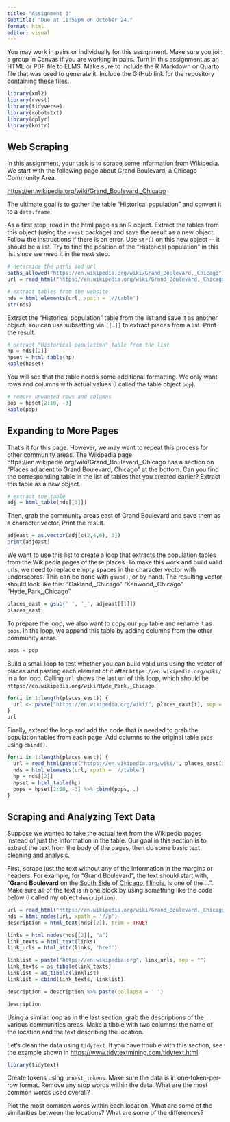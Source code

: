 ```yaml
---
title: "Assignment 3"
subtitle: "Due at 11:59pm on October 24."
format: html
editor: visual
---
```


You may work in pairs or individually for this assignment. Make sure you join a group in Canvas if you are working in pairs. Turn in this assignment as an HTML or PDF file to ELMS. Make sure to include the R Markdown or Quarto file that was used to generate it. Include the GitHub link for the repository containing these files.

```r
library(xml2)
library(rvest)
library(tidyverse)
library(robotstxt)
library(dplyr)
library(knitr)
```

## Web Scraping

In this assignment, your task is to scrape some information from Wikipedia. We start with the following page about Grand Boulevard, a Chicago Community Area.

<https://en.wikipedia.org/wiki/Grand_Boulevard,_Chicago>

The ultimate goal is to gather the table "Historical population" and convert it to a `data.frame`.

As a first step, read in the html page as an R object. Extract the tables from this object (using the `rvest` package) and save the result as a new object. Follow the instructions if there is an error. Use `str()` on this new object \-- it should be a list. Try to find the position of the "Historical population" in this list since we need it in the next step.

```r
# determine the paths and url
paths_allowed("https://en.wikipedia.org/wiki/Grand_Boulevard,_Chicago")
url = read_html("https://en.wikipedia.org/wiki/Grand_Boulevard,_Chicago")

# extract tables from the website
nds = html_elements(url, xpath = '//table')
str(nds)
```

Extract the "Historical population" table from the list and save it as another object. You can use subsetting via `[[…]]` to extract pieces from a list. Print the result.

```r
# extract "Historical population" table from the list
hp = nds[[2]]
hpset = html_table(hp)
kable(hpset)
```

You will see that the table needs some additional formatting. We only want rows and columns with actual values (I called the table object `pop`).

```r
# remove unwanted rows and columns
pop = hpset[2:10, -3]
kable(pop)
```

## Expanding to More Pages

That's it for this page. However, we may want to repeat this process for other community areas. The Wikipedia page https://en.wikipedia.org/wiki/Grand_Boulevard,\_Chicago has a section on "Places adjacent to Grand Boulevard, Chicago" at the bottom. Can you find the corresponding table in the list of tables that you created earlier? Extract this table as a new object.

```r
# extract the table
adj = html_table(nds[[3]])
```

Then, grab the community areas east of Grand Boulevard and save them as a character vector. Print the result.

```r
adjeast = as.vector(adj[c(2,4,6), 3])
print(adjeast)
```

We want to use this list to create a loop that extracts the population tables from the Wikipedia pages of these places. To make this work and build valid urls, we need to replace empty spaces in the character vector with underscores. This can be done with `gsub()`, or by hand. The resulting vector should look like this: "Oakland,\_Chicago" "Kenwood,\_Chicago" "Hyde_Park,\_Chicago"

```r
places_east = gsub(' ', '_', adjeast[[1]])
places_east
```

To prepare the loop, we also want to copy our `pop` table and rename it as `pops`. In the loop, we append this table by adding columns from the other community areas.

```r
pops = pop
```

Build a small loop to test whether you can build valid urls using the vector of places and pasting each element of it after `https://en.wikipedia.org/wiki/` in a for loop. Calling `url` shows the last url of this loop, which should be `https://en.wikipedia.org/wiki/Hyde_Park,_Chicago`.

```r
for(i in 1:length(places_east)) {
  url <- paste("https://en.wikipedia.org/wiki/", places_east[i], sep = "")
}
url
```

Finally, extend the loop and add the code that is needed to grab the population tables from each page. Add columns to the original table `pops` using `cbind()`.

```r
for(i in 1:length(places_east)) {
  url = read_html(paste("https://en.wikipedia.org/wiki/", places_east[i], sep = ""))
  nds = html_elements(url, xpath = '//table')
  hp = nds[[2]]
  hpset = html_table(hp)
  pops = hpset[2:10, -3] %>% cbind(pops, .)
}
```

## Scraping and Analyzing Text Data

Suppose we wanted to take the actual text from the Wikipedia pages instead of just the information in the table. Our goal in this section is to extract the text from the body of the pages, then do some basic text cleaning and analysis.

First, scrape just the text without any of the information in the margins or headers. For example, for "Grand Boulevard", the text should start with, "**Grand Boulevard** on the [South Side](https://en.wikipedia.org/wiki/South_Side,_Chicago "South Side, Chicago") of [Chicago](https://en.wikipedia.org/wiki/Chicago "Chicago"), [Illinois](https://en.wikipedia.org/wiki/Illinois "Illinois"), is one of the ...". Make sure all of the text is in one block by using something like the code below (I called my object `description`).

```r
url = read_html("https://en.wikipedia.org/wiki/Grand_Boulevard,_Chicago")
nds = html_nodes(url, xpath = '//p')
description = html_text(nds[[2]], trim = TRUE)

links = html_nodes(nds[[2]], "a")
link_texts = html_text(links)
link_urls = html_attr(links, 'href')

linklist = paste("https://en.wikipedia.org", link_urls, sep = "")
link_texts = as_tibble(link_texts)
linklist = as_tibble(linklist)
linklist = cbind(link_texts, linklist)

description = description %>% paste(collapse = ' ')

description
```

Using a similar loop as in the last section, grab the descriptions of the various communities areas. Make a tibble with two columns: the name of the location and the text describing the location.

Let's clean the data using `tidytext`. If you have trouble with this section, see the example shown in <https://www.tidytextmining.com/tidytext.html>

```r
library(tidytext)
```

Create tokens using `unnest_tokens`. Make sure the data is in one-token-per-row format. Remove any stop words within the data. What are the most common words used overall?

Plot the most common words within each location. What are some of the similarities between the locations? What are some of the differences?
